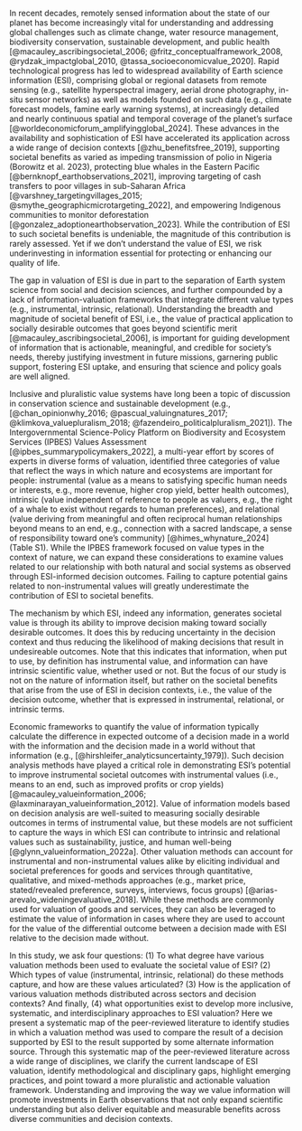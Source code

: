 In recent decades, remotely sensed information about the state of our planet has become increasingly vital for understanding and addressing global challenges such as climate change, water resource management, biodiversity conservation, sustainable development, and public health [@macauley_ascribingsocietal_2006; @fritz_conceptualframework_2008, @rydzak_impactglobal_2010, @tassa_socioeconomicvalue_2020]. Rapid technological progress has led to widespread availability of Earth science information (ESI), comprising global or regional datasets from remote sensing (e.g., satellite hyperspectral imagery, aerial drone photography, in-situ sensor networks) as well as models founded on such data (e.g., climate forecast models, famine early warning systems), at increasingly detailed and nearly continuous spatial and temporal coverage of the planet’s surface [@worldeconomicforum_amplifyingglobal_2024]. These advances in the availability and sophistication of ESI have accelerated its application across a wide range of decision contexts [@zhu_benefitsfree_2019], supporting societal benefits as varied as impeding transmission of polio in Nigeria (Borowitz et al. 2023), protecting blue whales in the Eastern Pacific [@bernknopf_earthobservations_2021], improving targeting of cash transfers to poor villages in sub-Saharan Africa [@varshney_targetingvillages_2015; @smythe_geographicmicrotargeting_2022], and empowering Indigenous communities to monitor deforestation [@gonzalez_adoptionearthobservation_2023]. While the contribution of ESI to such societal benefits is undeniable, the magnitude of this contribution is rarely assessed. Yet if we don't understand the value of ESI, we risk underinvesting in information essential for protecting or enhancing our quality of life.

The gap in valuation of ESI is due in part to the separation of Earth system science from social and decision sciences, and further compounded by a lack of information-valuation frameworks that integrate different value types (e.g., instrumental, intrinsic, relational).  Understanding the breadth and magnitude of societal benefit of ESI, i.e., the value of practical application to socially desirable outcomes that goes beyond scientific merit [@macauley_ascribingsocietal_2006], is important for guiding development of information that is actionable, meaningful, and credible for society’s needs, thereby justifying investment in future missions, garnering public support, fostering ESI uptake, and ensuring that science and policy goals are well aligned.

Inclusive and pluralistic value systems have long been a topic of discussion in conservation science and sustainable development (e.g., [@chan_opinionwhy_2016; @pascual_valuingnatures_2017; @klimkova_valuepluralism_2018; @fazendeiro_politicalpluralism_2021]). The Intergovernmental Science-Policy Platform on Biodiversity and Ecosystem Services (IPBES) Values Assessment [@ipbes_summarypolicymakers_2022], a multi-year effort by scores of experts in diverse forms of valuation, identified three categories of value that reflect the ways in which nature and ecosystems are important for people: instrumental (value as a means to satisfying specific human needs or interests, e.g., more revenue, higher crop yield, better health outcomes), intrinsic (value independent of reference to people as valuers, e.g., the right of a whale to exist without regards to human preferences), and relational (value deriving from meaningful and often reciprocal human relationships beyond means to an end, e.g., connection with a sacred landscape, a sense of responsibility toward one's community) [@himes_whynature_2024] (Table S1).  While the IPBES framework focused on value types in the context of nature, we can expand these considerations to examine values related to our relationship with both natural and social systems as observed through ESI-informed decision outcomes.  Failing to capture potential gains related to non-instrumental values will greatly underestimate the contribution of ESI to societal benefits.

The mechanism by which ESI, indeed any information, generates societal value is through its ability to improve decision making toward socially desirable outcomes.  It does this by reducing uncertainty in the decision context and thus reducing the likelihood of making decisions that result in undesireable outcomes.  Note that this indicates that information, when put to use, by definition has instrumental value, and information can have intrinsic scientific value, whether used or not.  But the focus of our study is not on the nature of information itself, but rather on the societal benefits that arise from the use of ESI in decision contexts, i.e., the value of the decision outcome, whether that is expressed in instrumental, relational, or intrinsic terms.

Economic frameworks to quantify the value of information typically calculate the difference in expected outcome of a decision made in a world with the information and the decision made in a world without that information (e.g., [@hirshleifer_analyticsuncertainty_1979]).  Such decision analysis methods have played a critical role in demonstrating ESI’s potential to improve instrumental societal outcomes with instrumental values (i.e., means to an end, such as improved profits or crop yields) [@macauley_valueinformation_2006; @laxminarayan_valueinformation_2012].  Value of information models based on decision analysis are well-suited to measuring socially desirable outcomes in terms of instrumental value, but these models are not sufficient to capture the ways in which ESI can contribute to intrinsic and relational values such as sustainability, justice, and human well-being [@glynn_valueinformation_2022a].  Other valuation methods can account for instrumental and non-instrumental values alike by eliciting individual and societal preferences for goods and services through quantitative, qualitative, and mixed-methods approaches (e.g., market price, stated/revealed preference, surveys, interviews, focus groups) [@arias-arevalo_wideningevaluative_2018].  While these methods are commonly used for valuation of goods and services, they can also be leveraged to estimate the value of information in cases where they are used to account for the value of the differential outcome between a decision made with ESI relative to the decision made without.

In this study, we ask four questions: (1) To what degree have various valuation methods been used to evaluate the societal value of ESI? (2) Which types of value (instrumental, intrinsic, relational) do these methods capture, and how are these values articulated? (3) How is the application of various valuation methods distributed across sectors and decision contexts? And finally, (4) what opportunities exist to develop more inclusive, systematic, and interdisciplinary approaches to ESI valuation? Here we present a systematic map of the peer-reviewed literature to identify studies in which a valuation method was used to compare the result of a decision supported by ESI to the result supported by some alternate information source.  Through this systematic map of the peer-reviewed literature across a wide range of disciplines, we clarify the current landscape of ESI valuation, identify methodological and disciplinary gaps, highlight emerging practices, and point toward a more pluralistic and actionable valuation framework. Understanding and improving the way we value information will promote investments in Earth observations that not only expand scientific understanding but also deliver equitable and measurable benefits across diverse communities and decision contexts.